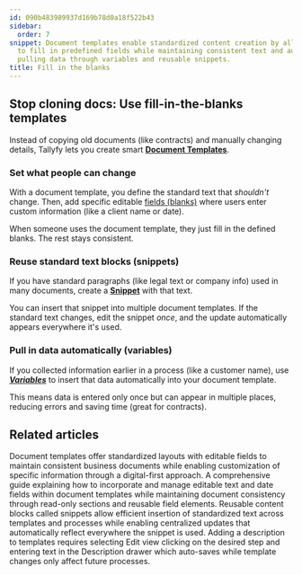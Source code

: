 ```yaml
---
id: 090b483989937d169b78d0a18f522b43
sidebar:
  order: 7
snippet: Document templates enable standardized content creation by allowing users
  to fill in predefined fields while maintaining consistent text and automatically
  pulling data through variables and reusable snippets.
title: Fill in the blanks
---
```


## Stop cloning docs: Use fill-in-the-blanks templates

Instead of copying old documents (like contracts) and manually changing details, Tallyfy lets you create smart **[Document Templates](/products/pro/documenting/documents/)**.

### Set what people can change

With a document template, you define the standard text that *shouldn't* change. Then, add specific editable [fields (blanks)](/products/pro/documenting/documents/how-can-i-add-editable-fields-to-my-tallyfy-documents/) where users enter custom information (like a client name or date).

When someone uses the document template, they just fill in the defined blanks. The rest stays consistent.

### Reuse standard text blocks (snippets)

If you have standard paragraphs (like legal text or company info) used in many documents, create a **[Snippet](/products/pro/documenting/templates/snippets/)** with that text.

You can insert that snippet into multiple document templates. If the standard text changes, edit the snippet *once*, and the update automatically appears everywhere it's used.

### Pull in data automatically (variables)

If you collected information earlier in a process (like a customer name), use **[_Variables_](/products/pro/documenting/templates/variables/)** to insert that data automatically into your document template.

This means data is entered only once but can appear in multiple places, reducing errors and saving time (great for contracts).


## Related articles
<CardGrid>
<LinkTitleCard header="<b>Documenting > Documents</b>" href="/products/pro/documenting/documents/" > Document templates offer standardized layouts with editable fields to maintain consistent business documents while enabling customization of specific information through a digital-first approach. </LinkTitleCard>
<LinkTitleCard header="<b>Documents > Add fields to document templates</b>" href="/products/pro/documenting/documents/how-can-i-add-editable-fields-to-my-tallyfy-documents/" > A comprehensive guide explaining how to incorporate and manage editable text and date fields within document templates while maintaining document consistency through read-only sections and reusable field elements. </LinkTitleCard>
<LinkTitleCard header="<b>Templates > Snippets</b>" href="/products/pro/documenting/templates/snippets/" > Reusable content blocks called snippets allow efficient insertion of standardized text across templates and processes while enabling centralized updates that automatically reflect everywhere the snippet is used. </LinkTitleCard>
<LinkTitleCard header="<b>Edit Templates > Add a description to a template</b>" href="/products/pro/documenting/templates/edit-templates/add-description/" > Adding a description to templates requires selecting Edit view clicking on the desired step and entering text in the Description drawer which auto-saves while template changes only affect future processes. </LinkTitleCard>
</CardGrid>